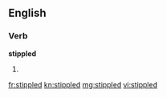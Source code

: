 ==English==

===Verb===
'''stippled'''

# {{past of|[[stipple]]}}

[[fr:stippled]]
[[kn:stippled]]
[[mg:stippled]]
[[vi:stippled]]